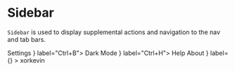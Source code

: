 
<Meta title="Sidebar" component={Sidebar} />

# Sidebar

`Sidebar` is used to display supplemental actions and navigation to the nav and
tab bars.

<Preview>
  <Story name="sidebar">
    <Grid>
      <Column md={6}>
        <Sidebar>
          <SidebarHeader>Settings</SidebarHeader>
          <SidebarItem icon={<FaIcon icon="bolt" />} label="Ctrl+B">
            Dark Mode
          </SidebarItem>
          <SidebarItem icon={<FaIcon icon="question" />} label="Ctrl+H">
            Help
          </SidebarItem>
          <SidebarDivider />
          <SidebarHeader>About</SidebarHeader>
          <SidebarItem
            link="https://github.com/xorkevin"
            ext
            icon={<FaIcon icon="github" />}
            label={<FaIcon icon="external-link" />}
          >
            xorkevin
          </SidebarItem>
        </Sidebar>
      </Column>
    </Grid>
  </Story>
</Preview>
